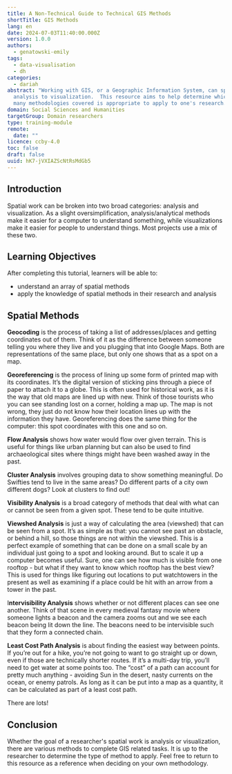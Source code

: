 ```yaml
---
title: A Non-Technical Guide to Technical GIS Methods
shortTitle: GIS Methods
lang: en
date: 2024-07-03T11:40:00.000Z
version: 1.0.0
authors:
  - genatowski-emily
tags:
  - data-visualisation
  - dh
categories:
  - dariah
abstract: "Working with GIS, or a Geographic Information System, can span from
  analysis to visualization.  This resource aims to help determine which of the
  many methodologies covered is appropriate to apply to one's research. "
domain: Social Sciences and Humanities
targetGroup: Domain researchers
type: training-module
remote:
  date: ""
licence: ccby-4.0
toc: false
draft: false
uuid: hK7-jVXIAZScNtRsMdGb5
---
```

## Introduction

Spatial work can be broken into two broad categories: analysis and visualization. As a slight oversimplification, analysis/analytical methods make it easier for a computer to understand something, while visualizations make it easier for people to understand things. Most projects use a mix of these two.

## Learning Objectives

After completing this tutorial, learners will be able to:

- understand an array of spatial methods
- apply the knowledge of spatial methods in their research and analysis

## Spatial Methods

**Geocoding** is the process of taking a list of addresses/places and getting coordinates out of them. Think of it as the difference between someone telling you where they live and you plugging that into Google Maps. Both are representations of the same place, but only one shows that as a spot on a map.

**Georeferencing** is the process of lining up some form of printed map with its coordinates. It’s the digital version of sticking pins through a piece of paper to attach it to a globe. This is often used for historical work, as it is the way that old maps are lined up with new. Think of those tourists who you can see standing lost on a corner, holding a map up. The map is not wrong, they just do not know how their location lines up with the information they have. Georeferencing does the same thing for the computer: this spot coordinates with this one and so on.

**Flow Analysis** shows how water would flow over given terrain. This is useful for things like urban planning but can also be used to find archaeological sites where things might have been washed away in the past.

**Cluster Analysis** involves grouping data to show something meaningful. Do Swifties tend to live in the same areas? Do different parts of a city own different dogs? Look at clusters to find out!

**Visibility Analysis** is a broad category of methods that deal with what can or cannot be seen from a given spot. These tend to be quite intuitive. 

**Viewshed Analysis** is just a way of calculating the area (viewshed) that can be seen from a spot. It’s as simple as that: you cannot see past an obstacle, or behind a hill, so those things are not within the viewshed. This is a perfect example of something that can be done on a small scale by an individual just going to a spot and looking around. But to scale it up a computer becomes useful. Sure, one can see how much is visible from one rooftop - but what if they want to know which rooftop has the best view? This is used for things like figuring out locations to put watchtowers in the present as well as examining if a place could be hit with an arrow from a tower in the past.

I**ntervisibility Analysis** shows whether or not different places can see one another. Think of that scene in every medieval fantasy movie where someone lights a beacon and the camera zooms out and we see each beacon being lit down the line. The beacons need to be intervisible such that they form a connected chain.

**Least Cost Path Analysis** is about finding the easiest way between points. If you’re out for a hike, you’re not going to want to go straight up or down, even if those are technically shorter routes. If it’s a multi-day trip, you’ll need to get water at some points too. The “cost” of a path can account for pretty much anything - avoiding Sun in the desert, nasty currents on the ocean, or enemy patrols. As long as it can be put into a map as a quantity, it can be calculated as part of a least cost path.

There are lots!

## Conclusion

Whether the goal of a researcher's spatial work is analysis or visualization, there are various methods to complete GIS related tasks.  It is up to the researcher to determine the type of method to apply.  Feel free to return to this resource as a reference when deciding on your own methodology.
